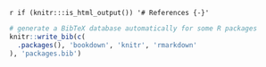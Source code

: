`r if (knitr:::is_html_output()) '# References {-}'`

```r
# generate a BibTeX database automatically for some R packages
knitr::write_bib(c(
  .packages(), 'bookdown', 'knitr', 'rmarkdown'
), 'packages.bib')
```

